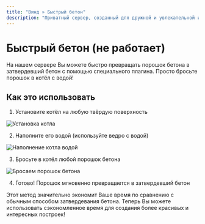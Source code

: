 ```yaml
---
title: "Винд » Быстрый бетон"
description: "Приватный сервер, созданный для дружной и увлекательной игры."
---
```


# Быстрый бетон (не работает)

На нашем сервере Вы можете быстро превращать порошок бетона в затвердевший бетон с помощью специального плагина. Просто бросьте порошок в котёл с водой!

## Как это использовать

1. Установите котёл на любую твёрдую поверхность

![Установка котла](/assets/fast1.png)

2. Наполните его водой (используйте ведро с водой)

![Наполнение котла водой](/assets/fast2.png)

3. Бросьте в котёл любой порошок бетона

![Бросаем порошок бетона](/assets/fast3.png)

4. Готово! Порошок мгновенно превращается в затвердевший бетон

Этот метод значительно экономит Ваше время по сравнению с обычным способом затвердевания бетона. Теперь Вы можете использовать сэкономленное время для создания более красивых и интересных построек! 